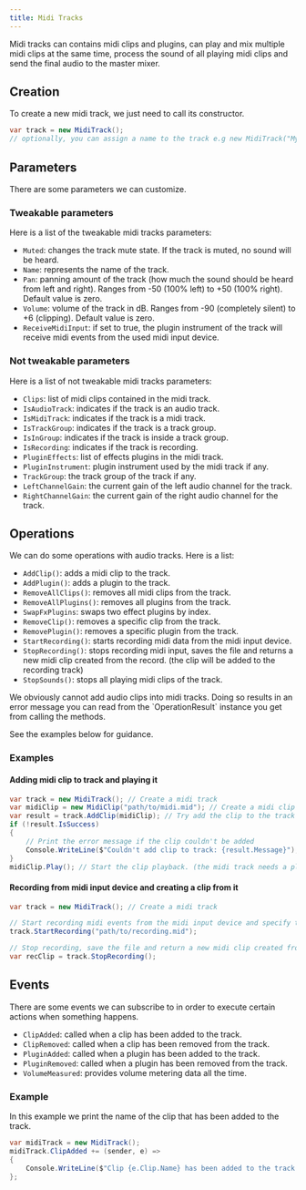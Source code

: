 ```yaml
---
title: Midi Tracks
---
```



Midi tracks can contains midi clips and plugins, can play and mix multiple midi clips at the same time, process the sound of all playing midi clips and send the final audio to the master mixer.

## Creation

To create a new midi track, we just need to call its constructor.

```cs
var track = new MidiTrack();
// optionally, you can assign a name to the track e.g new MidiTrack("MyTrack")
```

## Parameters

There are some parameters we can customize.

### Tweakable parameters

Here is a list of the tweakable midi tracks parameters:

- `Muted`: changes the track mute state. If the track is muted, no sound will be heard.
- `Name`: represents the name of the track.
- `Pan`: panning amount of the track (how much the sound should be heard from left and right). Ranges from -50 (100% left) to +50 (100% right). Default value is zero.
- `Volume`: volume of the track in dB. Ranges from -90 (completely silent) to +6 (clipping). Default value is zero.
- `ReceiveMidiInput`: if set to true, the plugin instrument of the track will receive midi events from the used midi input device.

### Not tweakable parameters

Here is a list of not tweakable midi tracks parameters:

- `Clips`: list of midi clips contained in the midi track.
- `IsAudioTrack`: indicates if the track is an audio track.
- `IsMidiTrack`: indicates if the track is a midi track.
- `IsTrackGroup`: indicates if the track is a track group.
- `IsInGroup`: indicates if the track is inside a track group.
- `IsRecording`: indicates if the track is recording.
- `PluginEffects`: list of effects plugins in the midi track.
- `PluginInstrument`: plugin instrument used by the midi track if any.
- `TrackGroup`: the track group of the track if any.
- `LeftChannelGain`: the current gain of the left audio channel for the track.
- `RightChannelGain`: the current gain of the right audio channel for the track.

## Operations

We can do some operations with audio tracks. Here is a list:

- `AddClip()`: adds a midi clip to the track.
- `AddPlugin()`: adds a plugin to the track.
- `RemoveAllClips()`: removes all midi clips from the track.
- `RemoveAllPlugins()`: removes all plugins from the track.
- `SwapFxPlugins`: swaps two effect plugins by index.
- `RemoveClip()`: removes a specific clip from the track.
- `RemovePlugin()`: removes a specific plugin from the track.
- `StartRecording()`: starts recording midi data from the midi input device.
- `StopRecording()`: stops recording midi input, saves the file and returns a new midi clip created from the record. (the clip will be added to the recording track)
- `StopSounds()`: stops all playing midi clips of the track.

<Aside type="note">
  We obviously cannot add audio clips into midi tracks.
  Doing so results in an error message you can read from
  the `OperationResult` instance you get from calling the methods.

See the examples below for guidance.

</Aside>

### Examples

#### Adding midi clip to track and playing it

```cs
var track = new MidiTrack(); // Create a midi track
var midiClip = new MidiClip("path/to/midi.mid"); // Create a midi clip
var result = track.AddClip(midiClip); // Try add the clip to the track
if (!result.IsSuccess)
{
    // Print the error message if the clip couldn't be added
    Console.WriteLine($"Couldn't add clip to track: {result.Message}");
}
midiClip.Play(); // Start the clip playback. (the midi track needs a plugin instrument to hear something)
```

#### Recording from midi input device and creating a clip from it

```cs
var track = new MidiTrack(); // Create a midi track

// Start recording midi events from the midi input device and specify the path where the .mid file will be saved
track.StartRecording("path/to/recording.mid");

// Stop recording, save the file and return a new midi clip created from the recording
var recClip = track.StopRecording();
```

## Events

There are some events we can subscribe to in order to execute certain actions when something happens.

- `ClipAdded`: called when a clip has been added to the track.
- `ClipRemoved`: called when a clip has been removed from the track.
- `PluginAdded`: called when a plugin has been added to the track.
- `PluginRemoved`: called when a plugin has been removed from the track.
- `VolumeMeasured`: provides volume metering data all the time.

### Example

In this example we print the name of the clip that has been added to the track.

```cs
var midiTrack = new MidiTrack();
midiTrack.ClipAdded += (sender, e) =>
{
    Console.WriteLine($"Clip {e.Clip.Name} has been added to the track.");
};
```

<CardGrid>
  <LinkCard title="Audio tracks" href="/main-concepts/tracks/audio-tracks" description="Prev" />
  <LinkCard title="Group tracks" href="/main-concepts/tracks/group-tracks" description="Next" />
</CardGrid>
